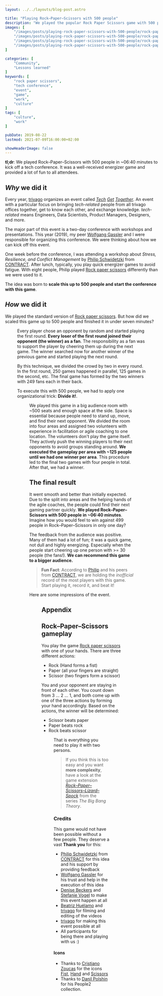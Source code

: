 ```yaml
---
layout: ../../layouts/blog-post.astro

title: "Playing Rock–Paper–Scissors with 500 people"
description: "We played the popular Rock Paper Scissors game with 500 people in unter 7 minutes as a energizer game at a tech conference."
images: [
    "/images/posts/playing-rock-paper-scissors-with-500-people/rock-paper-scissors-game-rules.png",
    "/images/posts/playing-rock-paper-scissors-with-500-people/rock-paper-scissors-group-game-play.png",
    "/images/posts/playing-rock-paper-scissors-with-500-people/rock-paper-scissors-group-seating-area.png",
    "/images/posts/playing-rock-paper-scissors-with-500-people/rock-paper-scissors-collage.png",
]

categories: [
    "Community",
    "Lessons learned"
]
keywords: [
    "rock paper scissors",
    "tech conference",
    "event",
    "game",
    "work",
    "culture"
]
tags: [
    "culture",
    "work"
]

pubDate: 2019-08-22
lastmod: 2021-07-09T16:00:00+02:00

showHeaderImage: false
---
```


<BlogPostImage
    path="/images/posts/playing-rock-paper-scissors-with-500-people/rock-paper-scissors-game-rules.png"
    alt="Rock Paper Scissors: The game rules - Three actions, simple rules."
    title="Rock Paper Scissors: The game rules - Three actions, simple rules." />

**tl;dr**: We played Rock–Paper–Scissors with 500 people in ~06:40 minutes to kick off a tech conference. It was a well-received energizer game and provided a lot of fun to all attendees.

## _Why_ we did it

Every year, [trivago](https://www.trivago.com/ "trivago") organizes an event called *[Tech](https://tech.trivago.com/2016/08/02/tech-get-together-2016/ "trivago Tech GetTogether 2016 at trivago tech blog") [Get](https://www.youtube.com/watch?v=407f63Df58o "trivago Tech Get Together Conference 2017 at YouTube") [Together](https://www.facebook.com/watch/?v=869866313182453 "trivago Tech GetTogether 2017 - Wunderland Kalkar at Facebook")*.
An event with a particular focus on bringing _tech-related_ people from all trivago offices together, get to know each other, and exchange knowledge.
_tech-related_ means Engineers, Data Scientists, Product Managers, Designers, and more.

The major part of this event is a two-day conference with workshops and presentations.
This year (2019), my peer [Wolfgang Gassler](https://twitter.com/schafele "Wolfgang Gassler at twitter") and I were responsible for organizing this conference.
We were thinking about how we can kick off this event.

One week before the conference, I was attending a workshop about _Stress, Resilience, and Conflict Management_ by [Philip Schwidetzki](https://www.linkedin.com/in/philip-schwidetzki-9b38b554/ "Philip Schwidetzki at LinkedIn") from [CONTRACT](https://world-of-contract.com/ "Contract Coaching").
After lunch, typically, you play quick energizer games to avoid fatigue.
With eight people, Philip played [Rock paper scissors](https://en.wikipedia.org/wiki/Rock_paper_scissors "Rock paper scissors at Wikipedia") differently than we were used to it.

The idea was born to **scale this up to 500 people and start the conference with this game**.

## _How_ we did it

We played the standard version of [Rock paper scissors](#rock-paper-scissors-gameplay).
But how did we scaled this game up to 500 people and finished it in under seven minutes?

<Figure
    path="/images/posts/playing-rock-paper-scissors-with-500-people/rock-paper-scissors-group-game-play.png"
    alt="Rock Paper Scissors: The group gameplay - Every loser joins the winner as a fan and cheers them up during the next game to continue the winning streak."
    title="Rock Paper Scissors: The group gameplay - Every loser joins the winner as a fan and cheers them up during the next game to continue the winning streak." />

Every player chose an opponent by random and started playing the first round.
**Every loser of the first round joined their opponent (the winner) as a fan**.
The responsibility as a fan was to support the player by cheering them up during the next game.
The winner searched now for another winner of the previous game and started playing the next round.

By this technique, we divided the crowd by two in every round. In the first round, 250 games happened in parallel, 125 games in the second, etc. The final game has formed by the two winners with 249 fans each in their back.

To execute this with 500 people, we had to apply one organizational trick: **Divide it!**.

<Figure
    path="/images/posts/playing-rock-paper-scissors-with-500-people/rock-paper-scissors-group-seating-area.png"
    alt="Rock Paper Scissors: How we divided the location into four areas to play the game with 500 people and used volunteers to help out."
    title="Rock Paper Scissors: How we divided the location into four areas to play the game with 500 people and used volunteers to help out." />

We played this game in a big audience room with ~500 seats and enough space at the side.
Space is essential because people need to stand up, move, and find their next opponent.
We divided the room into four areas and assigned two volunteers with experience in facilitation or agile coaching to one location.
The volunteers don't play the game itself.
They actively push the winning players to their next opponents to avoid groups standing around.
**We executed the gameplay per area with ~125 people until we had one winner per area**.
This procedure led to the final two games with four people in total. After that, we had a winner.

## The final result

It went smooth and better than initially expected.
Due to the split into areas and the helping hands of the agile coaches, the people could find their next gaming partner quickly.
**We played Rock–Paper–Scissors with 500 people in ~06:40 minutes**.
Imagine how you would feel to win against 499 people in Rock–Paper–Scissors in only one day?

The feedback from the audience was positive.
Many of them had a lot of fun; it was a quick game, not dull and highly energizing.
Especially when the people start cheering up one person with >= 30 people (the fans!).
**We can recommend this game to a bigger audience.**

> **Fun Fact**: According to [Philip](https://www.linkedin.com/in/philip-schwidetzki-9b38b554/ "Philip Schwidetzki at LinkedIn") and his peers from [CONTRACT](https://world-of-contract.com/ "Contract Coaching"), we are holding the _inofficial_ record of the most players with this game.
Start playing it, record it, and beat it!

Here are some impressions of the event.

<YouTube id="-be2fD5neGU" description="The official event video from trivago" />

<Figure
    path="/images/posts/playing-rock-paper-scissors-with-500-people/rock-paper-scissors-collage.png"
    alt="Rock Paper Scissors: Pictures from a game, the empty room and Wolfgang and me."
    title="Rock Paper Scissors: Top: Area winners are playing; Lower left: The location; Lower right: Wolfgang and Andy before the game." />

<YouTube id="apPY_3hWHh4" description="Recording by Hans Puac of the final game" />

<YouTube id="367Az45v9j4" description="Recording by Beatriz Huélamo of the final game play" />

## Appendix

## Rock–Paper–Scissors gameplay

You play the game [Rock paper scissors](https://en.wikipedia.org/wiki/Rock_paper_scissors "Rock paper scissors at Wikipedia") with one of your hands.
There are three different actions:

* Rock (Hand forms a fist)
* Paper (all your fingers are straight)
* Scissor (two fingers form a scissor)

You and your opponent are staying in front of each other.
You count down from 3 ... 2 ... 1, and both come up with one of the three actions by forming your hand accordingly.
Based on the actions, the winner will be determined:

* Scissor beats paper
* Paper beats rock
* Rock beats scissor

<Figure
    path="/images/posts/playing-rock-paper-scissors-with-500-people/rock-paper-scissors-game-rules.png"
    alt="Rock Paper Scissors: The game rules - Three actions, simple rules."
    title="Rock Paper Scissors: The game rules - Three actions, simple rules." />

That is everything you need to play it with two persons.

> If you think this is too easy and you want **more complexity**, have a look at the game extension [*Rock–Paper–Scissors–Lizard–Spock*](https://the-big-bang-theory.com/rock-paper-scissors-lizard-spock/ "Rock–Paper–Scissors–Lizard–Spock from The Big Bang Theory") from the series *The Big Bang Theory*.

### Credits

This game would not have been possible without a few people.
They deserve a vast **Thank you** for this:

- [Philip Schwidetzki](https://www.linkedin.com/in/philip-schwidetzki-9b38b554/ "Philip Schwidetzki at LinkedIn") from [CONTRACT](https://world-of-contract.com/ "Contract Coaching") for this idea and his support by providing feedback
- [Wolfgang Gassler](https://twitter.com/schafele "Wolfgang Gassler at twitter") for his trust and help in the execution of this idea
- [Denise Beckers](https://www.linkedin.com/in/denise-b-14a23115a/ "Denise Beckers at LinkedIn") and [Stefanie Vogel](https://www.linkedin.com/in/stefanie-vogel-239141167/ "Stefanie Vogel at LinkedIn") to make this event happen at all
- [Beatriz Huélamo](https://www.linkedin.com/in/beatrizhuelamo/ "Beatriz Huélamo at LinkedIn") and [trivago](https://www.trivago.com/ "trivago") for filming and editing of the videos
- [trivago](https://www.trivago.com/ "trivago") for making this event possible at all
- All participants for being there and playing with us :)

#### Icons

- Thanks to [Cristiano Zoucas](https://thenounproject.com/cristiano.zoucas/ "Cristiano Zoucas at The Noun Project") for the icons [Fist](https://thenounproject.com/icon/fist-477918/ "Fist-Icon at The Noun Project"), [Hand](https://thenounproject.com/icon/hand-477922/ "Hand-Icon at The Noun Project") and [Scissors](https://thenounproject.com/icon/scissors-477919/ "Scissors-Icon at The Noun Project")
- Thanks to [Danil Polshin](https://thenounproject.com/everydaytemplate/ "Danil Polshin at The Noun Project") for his People2 collection.